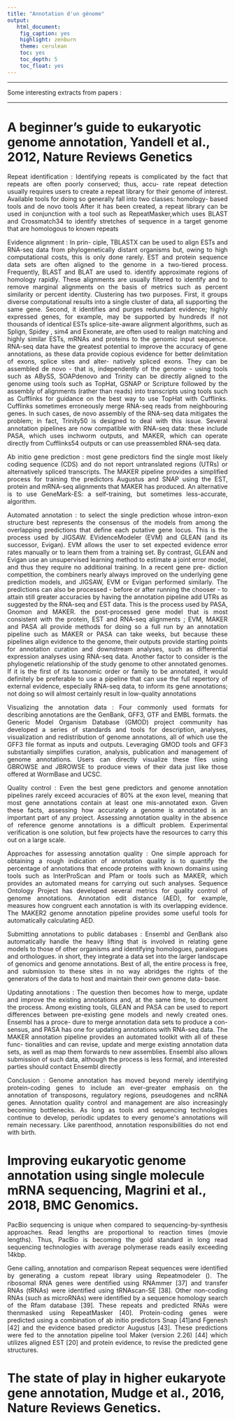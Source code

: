 ```yaml
---
title: "Annotation d'un génome"
output:
   html_document: 
    fig_caption: yes
    highlight: zenburn
    theme: cerulean
    toc: yes
    toc_depth: 5
    toc_float: yes
---
```


* * * * *

Some interesting extracts from papers :

* * * * * 

# A beginner's guide to eukaryotic genome annotation, Yandell et al., 2012, Nature Reviews Genetics

<p style="text-align:justify";>Repeat identification : Identifying repeats is complicated by the fact
that repeats are often poorly conserved; thus, accu- rate repeat detection usually requires users to create a repeat library for their genome of interest. Available tools for doing so generally fall into two classes: homology- based tools and de novo tools
After it has been created, a repeat library can be used in conjunction with a tool such as RepeatMasker,which uses BLAST and Crossmatch34 to identify stretches of sequence in a target genome that are homologous to known repeats</p>

<p style="text-align:justify";>Evidence alignment : In prin- ciple, TBLASTX can be used to align ESTs and RNA-seq data from phylogenetically distant organisms but, owing to high computational costs, this is only done rarely.
EST and protein sequence data sets are often aligned to the genome in a two-tiered process. Frequently, BLAST and BLAT are used to.
identify approximate regions of homology rapidly. These alignments are usually filtered to identify and to remove marginal alignments on the basis of metrics such as percent similarity or percent identity.
Clustering has two purposes. First, it groups diverse computational results into a single cluster of data, all supporting the same gene. Second, it identifies and purges redundant evidence; highly expressed genes, for example, may be supported by hundreds if not thousands of identical ESTs
splice-site-aware alignment algorithms, such as Splign, Spidey , sim4 and Exonerate, are often used to realign matching and highly similar ESTs, mRNAs and proteins to the genomic input sequence.
RNA-seq data have the greatest potential to improve the accuracy of gene annotations, as these data provide copious evidence for better delimitation of exons, splice sites and alter- natively spliced exons. They can be assembled de novo - that is, independently of the genome - using tools such as ABySS, SOAPdenovo and Trinity can be directly aligned to the genome using tools such as TopHat, GSNAP or Scripture followed by the assembly of alignments (rather than reads) into transcripts using tools such as Cufflinks for guidance on the best way to use TopHat with Cufflinks.
Cufflinks sometimes erroneously merge RNA-seq reads from neighbouring genes. In such cases, de novo assembly of the RNA-seq data mitigates the problem; in fact, Trinity50 is designed to deal with this issue. Several annotation pipelines are now compatible with RNA-seq data: these include PASA, which uses inchworm outputs, and MAKER, which can operate directly from Cufflinks54 outputs or can use preassembled RNA-seq data.</p>

<p style="text-align:justify";>Ab initio gene prediction : most gene predictors find the single most likely coding sequence (CDS) and do not report untranslated regions (UTRs) or alternatively spliced transcripts. The MAKER pipeline provides a simplified process for training the predictors Augustus and SNAP using the EST, protein and mRNA-seq alignments that MAKER has produced. An alternative is to use GeneMark-ES: a self-training, but sometimes less-accurate, algorithm.</p>

<p style="text-align:justify";>Automated annotation : to select the single prediction whose intron-exon structure best represents the consensus of the models from among the overlapping predictions that define each putative gene locus. This is the process used by JIGSAW. EVidenceModeler (EVM) and GLEAN (and its successor, Evigan).
EVM allows the user to set expected evidence error rates manually or to learn them from a training set. By contrast, GLEAN and Evigan use an unsupervised learning method to estimate a joint error model, and thus they require no additional training. In a recent gene pre- diction competition, the combiners nearly always improved on the underlying gene prediction models, and JIGSAW, EVM or Evigan performed similarly.
The predictions can also be processed - before or after running the chooser - to attain still greater accuracies by having the annotation pipeline add UTRs as suggested by the RNA-seq and EST data. This is the process used by PASA, Gnomon and MAKER. the post-processed gene model that is most consistent with the protein, EST and RNA-seq alignments ; EVM, MAKER and PASA all provide methods for doing so
a full run by an annotation pipeline such as MAKER or PASA can take weeks, but because these pipelines align evidence to the genome, their outputs provide starting points for annotation curation and downstream analyses, such as differential expression analyses using RNA-seq data. Another factor to consider is the phylogenetic relationship of the study genome to other annotated genomes. If it is the first of its taxonomic order or family to be annotated, it would definitely be preferable to use a pipeline that can use the full repertory of external evidence, especially RNA-seq data, to inform its gene annotations; not doing so will almost certainly result in low-quality annotations</p>

<p style="text-align:justify";>Visualizing the annotation data : Four commonly used formats for describing annotations are the GenBank, GFF3, GTF and EMBL formats. the Generic Model Organism Database (GMOD) project community has developed a series of standards and tools for description, analyses, visualization and redistribution of genome annotations, all of which use the GFF3 file format as inputs and outputs. Leveraging GMOD tools and GFF3 substantially simplifies curation, analysis, publication and management of genome annotations. Users can directly visualize these files using GBROWSE and JBROWSE to produce views of their data just like those offered at WormBase and UCSC.</p>

<p style="text-align:justify";>Quality control : Even the best gene predictors and genome annotation pipelines rarely exceed accuracies of 80% at the exon level, meaning that most gene annotations contain at least one mis-annotated exon. Given these facts, assessing how accurately a genome is annotated is an important part of any project. Assessing annotation quality in the absence of reference genome annotations is a difficult problem. Experimental verification is one solution, but few projects have the resources to carry this out on a large scale.</p>

<p style="text-align:justify";>Approaches for assessing annotation quality : One simple approach for obtaining a rough indication of annotation quality is to quantify the percentage of annotations that encode proteins with known domains using tools such as InterProScan and Pfam or tools such as MAKER, which provides an automated means for carrying out such analyses. 
Sequence Ontology Project has developed several metrics for quality control of genome annotations.
Annotation edit distance (AED), for example, measures how congruent each annotation is with its overlapping evidence. The MAKER2 genome annotation pipeline provides some useful tools for automatically calculating AED.</p>

<p style="text-align:justify";>Submitting annotations to public databases : Ensembl and GenBank also automatically handle the heavy lifting that is involved in relating gene models to those of other organisms and identifying homologues, paralogues and orthologues. in short, they integrate a data set into the larger landscape of genomics and genome annotations. Best of all, the entire process is free, and submission to these sites in no way abridges the rights of the generators of the data to host and maintain their own genome data- base.</p>

<p style="text-align:justify";>Updating annotations : The question then becomes how to merge, update and improve the existing annotations and, at the same time, to document the process. Among existing tools, GLEAN and PASA can be used to report differences between pre-existing gene models and newly created ones. Ensembl has a proce- dure to merge annotation data sets to produce a con- sensus, and PASA has one for updating annotations with RNA-seq data. The MAKER annotation pipeline provides an automated toolkit with all of these func- tionalities and can revise, update and merge existing annotation data sets, as well as map them forwards to new assemblies. 
Ensembl also allows submission of such data, although the process is less formal, and interested parties should contact Ensembl directly</p>

<p style="text-align:justify";>Conclusion : Genome annotation has moved beyond merely identifying protein-coding genes to include an ever-greater emphasis on the annotation of transposons, regulatory regions, pseudogenes and ncRNA genes. Annotation quality control and management are also increasingly becoming bottlenecks. As long as tools and sequencing technologies continue to develop, periodic updates to every genome's annotations will remain necessary. Like parenthood, annotation responsibilities do not end with birth.</p>

# Improving eukaryotic genome annotation using single molecule mRNA sequencing, Magrini et al., 2018, BMC Genomics.

<p style="text-align:justify";>PacBio sequencing is unique when compared to sequencing-by-synthesis approaches. Read lengths are proportional to reaction times (movie lengths). Thus, PacBio is becoming the gold standard in long read sequencing technologies with average polymerase reads easily exceeding 14kbp.</p>

<p style="text-align:justify";>Gene calling, annotation and comparison Repeat sequences were identified by generating a custom repeat library using Repeatmodeler (<http://www.repeatmasker.org/RepeatModeler/>). The ribosomal RNA genes were dentified using RNAmmer [37] and transfer RNAs (tRNAs) were identified using tRNAscan-SE [38]. Other non-coding RNAs (such as microRNAs) were identified by a sequence homology search of the Rfam database [39]. These repeats and predicted RNAs were thenmasked using RepeatMasker [40]. Protein-coding genes were predicted using a combination of ab initio predictors Snap [41]and Fgenesh [42] and the evidence based predictor Augustus [43]. These predictions were fed to the annotation pipeline tool Maker (version 2.26) [44] which utilizes aligned EST [20] and protein evidence, to revise the predicted gene structures.</p>

# The state of play in higher eukaryote gene annotation, Mudge et al., 2016, Nature Reviews Genetics.










